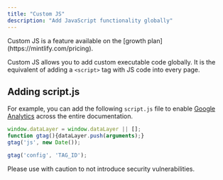 ```yaml
---
title: "Custom JS"
description: "Add JavaScript functionality globally"
---
```


<Check>
  Custom JS is a feature available on the [growth plan](https://mintlify.com/pricing).
</Check>

Custom JS allows you to add custom executable code globally. It is the equivalent of adding a `<script>` tag with JS code into every page.

## Adding script.js

For example, you can add the following `script.js` file to enable [Google Analytics](https://marketingplatform.google.com/about/analytics) across the entire documentation.

```js
window.dataLayer = window.dataLayer || [];
function gtag(){dataLayer.push(arguments);}
gtag('js', new Date());

gtag('config', 'TAG_ID');
```

<Warning>Please use with caution to not introduce security vulnerabilities.</Warning>
